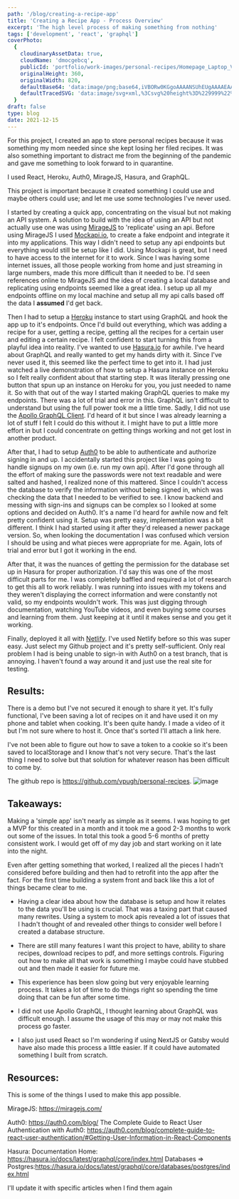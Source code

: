 ```yaml
---
path: '/blog/creating-a-recipe-app'
title: 'Creating a Recipe App - Process Overview'
excerpt: 'The high level process of making something from nothing'
tags: ['development', 'react', 'graphql']
coverPhoto:
  {
    cloudinaryAssetData: true,
    cloudName: 'dmocgebcq',
    publicId: 'portfolio/work-images/personal-recipes/Homepage_Laptop_View_2x_fbkplr.png',
    originalHeight: 360,
    originalWidth: 820,
    defaultBase64: 'data:image/png;base64,iVBORw0KGgoAAAANSUhEUgAAAAEAAAABCAYAAAAfFcSJAAAADUlEQVR42mMMXG/8HwAEwAI0Bj1bnwAAAABJRU5ErkJggg==',
    defaultTracedSVG: 'data:image/svg+xml,%3Csvg%20height%3D%229999%22%20viewBox%3D%220%200%209999%209999%22%20width%3D%229999%22%20xmlns%3D%22http%3A%2F%2Fwww.w3.org%2F2000%2Fsvg%22%3E%3Cpath%20d%3D%22m0%200h9999v9999h-9999z%22%20fill%3D%22%23f9fafb%22%2F%3E%3C%2Fsvg%3E',
  }
draft: false
type: blog
date: 2021-12-15
---
```


For this project, I created an app to store personal recipes because it was something my mom needed since she kept losing her filed recipes. It was also something important to distract me from the beginning of the pandemic and gave me something to look forward to in quarantine.

I used React, Heroku, Auth0, MirageJS, Hasura, and GraphQL.

This project is important because it created something I could use and maybe others could use; and let me use some technologies I've never used.

I started by creating a quick app, concentrating on the visual but not making an API system. A solution to build with the idea of using an API but not actually use one was using [MirageJS](https://miragejs.com/) to 'replicate' using an api. Before using MirageJS I used [Mockapi.io](https://mockapi.io/), to create a fake endpoint and integrate it into my applications. This way I didn't need to setup any api endpoints but everything would still be setup like I did. Using Mockapi is great, but I need to have access to the internet for it to work. Since I was having some internet issues, all those people working from home and just streaming in large numbers, made this more difficult than it needed to be. I'd seen references online to MirageJS and the idea of creating a local database and replicating using endpoints seemed like a great idea. I setup up all my endpoints offline on my local machine and setup all my api calls based off the data I **assumed** I'd get back.

Then I had to setup a [Heroku](https://www.heroku.com/) instance to start using GraphQL and hook the app up to it's endpoints. Once I'd build out everything, which was adding a recipe for a user, getting a recipe, getting all the recipes for a certain user and editing a certain recipe. I felt confident to start turning this from a playful idea into reality. I've wanted to use [Hasura.io](https://hasura.io/) for awhile. I've heard about GraphQL and really wanted to get my hands dirty with it. Since I've never used it, this seemed like the perfect time to get into it. I had just watched a live demonstration of how to setup a Hasura instance on Heroku so I felt really confident about that starting step. It was literally pressing one button that spun up an instance on Heroku for you, you just needed to name it. So with that out of the way I started making GraphQL queries to make my endpoints. There was a lot of trial and error in this. GraphQL isn't difficult to understand but using the full power took me a little time. Sadly, I did not use the [Apollo GraphQL Client](https://www.apollographql.com/). I'd heard of it but since I was already learning a lot of stuff I felt I could do this without it. I might have to put a little more effort in but I could concentrate on getting things working and not get lost in another product.

After that, I had to setup [Auth0](https://auth0.com/) to be able to authenticate and authorize signing in and up. I accidentally started this project like I was going to handle signups on my own (i.e. run my own api). After I'd gone through all the effort of making sure the passwords were not text readable and were salted and hashed, I realized none of this mattered. Since I couldn't access the database to verify the information without being signed in, which was checking the data that I needed to be verified to see. I know backend and messing with sign-ins and signups can be complex so I looked at some options and decided on Auth0. It's a name I'd heard for awhile now and felt pretty confident using it. Setup was pretty easy, implementation was a bit different. I think I had started using it after they'd released a newer package version. So, when looking the documentation I was confused which version I should be using and what pieces were appropriate for me. Again, lots of trial and error but I got it working in the end.

After that, it was the nuances of getting the permission for the database set up in Hasura for proper authorization. I'd say this was one of the most difficult parts for me. I was completely baffled and required a lot of research to get this all to work reliably. I was running into issues with my tokens and they weren't displaying the correct information and were constantly not valid, so my endpoints wouldn't work. This was just digging through documentation, watching YouTube videos, and even buying some courses and learning from them. Just keeping at it until it makes sense and you get it working.

Finally, deployed it all with [Netlify](https://www.netlify.com/). I've used Netlify before so this was super easy. Just select my Github project and it's pretty self-sufficient. Only real problem I had is being unable to sign-in with Auth0 on a test branch, that is annoying. I haven't found a way around it and just use the real site for testing.

## Results:

There is a demo but I've not secured it enough to share it yet. It's fully functional, I've been saving a lot of recipes on it and have used it on my phone and tablet when cooking. It's been quite handy. I made a video of it but I'm not sure where to host it. Once that's sorted I'll attach a link here.

I've not been able to figure out how to save a token to a cookie so it's been saved to localStorage and I know that's not very secure. That's the last thing I need to solve but that solution for whatever reason has been difficult to come by.

The github repo is https://github.com/vpugh/personal-recipes. ![image](https://community.codenewbie.org/remoteimages/uploads/articles/6lqjuals2hm3c68pm9mv.png)

## Takeaways:

Making a 'simple app' isn't nearly as simple as it seems. I was hoping to get a MVP for this created in a month and it took me a good 2-3 months to work out some of the issues. In total this took a good 5-6 months of pretty consistent work. I would get off of my day job and start working on it late into the night.

Even after getting something that worked, I realized all the pieces I hadn't considered before building and then had to retrofit into the app after the fact. For the first time building a system front and back like this a lot of things became clear to me.

- Having a clear idea about how the database is setup and how it relates to the data you'll be using is crucial. That was a taxing part that caused many rewrites. Using a system to mock apis revealed a lot of issues that I hadn't thought of and revealed other things to consider well before I created a database structure.

- There are still many features I want this project to have, ability to share recipes, download recipes to pdf, and more settings controls. Figuring out how to make all that work is something I maybe could have stubbed out and then made it easier for future me.

- This experience has been slow going but very enjoyable learning process. It takes a lot of time to do things right so spending the time doing that can be fun after some time.

- I did not use Apollo GraphQL, I thought learning about GraphQL was difficult enough. I assume the usage of this may or may not make this process go faster.

- I also just used React so I'm wondering if using NextJS or Gatsby would have also made this process a little easier. If it could have automated something I built from scratch.

## Resources:

This is some of the things I used to make this app possible.

MirageJS: https://miragejs.com/

Auth0: https://auth0.com/blog/
The Complete Guide to React User Authentication with Auth0: https://auth0.com/blog/complete-guide-to-react-user-authentication/#Getting-User-Information-in-React-Components

Hasura:
Documentation Home: https://hasura.io/docs/latest/graphql/core/index.html
Databases => Postgres:https://hasura.io/docs/latest/graphql/core/databases/postgres/index.html

I'll update it with specific articles when I find them again

<!-- ## More Expanded Explanation in Specific Sections -->

<!-- - [Quick UI with MirageJS](/blog) -->
<!-- - [Setting Up Heroku and Hasura to use GraphQL](/blog) -->
<!-- - [Getting to use Auth0 for authentication and authorization](/blog) -->
<!-- - [Complexity of permissions and authorization in Hasura](/blog) -->
<!-- - [Using Netlify to host, Auth0 issues](/blog) -->
<!-- - [Project Retro, what went well and what can be improved](/blog) -->
